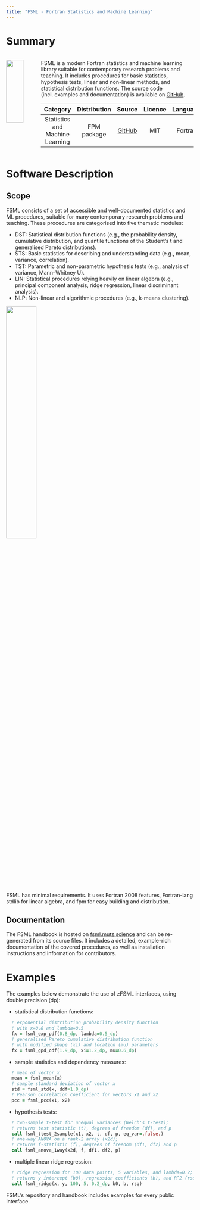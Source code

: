 ```yaml
---
title: "FSML - Fortran Statistics and Machine Learning"
---
```


# Summary

::: columns
::: {.column width="15%"}
![](img/FSML_dark.png){width="80%" style="border-radius:4px;"}
:::

::: {.column width="85%"}
FSML is a modern Fortran statistics and machine learning library suitable for contemporary research problems and teaching. It includes procedures for basic statistics, hypothesis tests, linear and non-linear methods, and statistical distribution functions. The source code (incl. examples and documentation) is available on [GitHub](https://github.com/sebastian-mutz/fsml).

| Category | Distribution | Source | Licence | Language |
| :--: | :--: | :--: | :--: | :--: |
| Statistics and Machine Learning | FPM package | [GitHub](https://github.com/sebastian-mutz/fsml) | MIT | Fortran |
:::
:::



# Software Description

## Scope

FSML consists of a set of accessible and well-documented statistics and ML procedures, suitable for many contemporary research problems and teaching. These procedures are categorised into five thematic modules:

- DST: Statistical distribution functions (e.g., the probability density, cumulative distribution, and quantile functions of the Student’s t and generalised Pareto distributions).
- STS: Basic statistics for describing and understanding data (e.g., mean, variance, correlation).
- TST: Parametric and non-parametric hypothesis tests (e.g., analysis of variance, Mann–Whitney U).
- LIN: Statistical procedures relying heavily on linear algebra (e.g., principal component analysis, ridge regression, linear discriminant analysis).
- NLP: Non-linear and algorithmic procedures (e.g., k-means clustering).

![](img/modules.png){ width=40% }

FSML has minimal requirements. It uses Fortran 2008 features, Fortran-lang stdlib for linear algebra, and fpm for easy building and distribution.

## Documentation

The FSML handbook is hosted on [fsml.mutz.science](http://fsml.mutz.science/) and can be re-generated from its source files. It includes a detailed, example-rich documentation of the covered procedures, as well as installation instructions and information for contributors.

# Examples

The examples below demonstrate the use of zFSML interfaces, using double precision (dp):

* statistical distribution functions:
```fortran
  ! exponential distribution probability density function
  ! with x=0.8 and lambda=0.5
  fx = fsml_exp_pdf(0.8_dp, lambda=0.5_dp)
  ! generalised Pareto cumulative distribution function
  ! with modified shape (xi) and location (mu) parameters
  fx = fsml_gpd_cdf(1.9_dp, xi=1.2_dp, mu=0.6_dp)
```

* sample statistics and dependency measures:
```fortran
  ! mean of vector x
  mean = fsml_mean(x)
  ! sample standard deviation of vector x
  std = fsml_std(x, ddf=1.0_dp)
  ! Pearson correlation coefficient for vectors x1 and x2
  pcc = fsml_pcc(x1, x2)
```

* hypothesis tests:
```fortran
  ! two-sample t-test for unequal variances (Welch's t-test);
  ! returns test statistic (t), degrees of freedom (df), and p
  call fsml_ttest_2sample(x1, x2, t, df, p, eq_var=.false.)
  ! one-way ANOVA on a rank-2 array (x2d);
  ! returns f-statistic (f), degrees of freedom (df1, df2) and p
  call fsml_anova_1way(x2d, f, df1, df2, p)
```

* multiple linear ridge regression:
```fortran
  ! ridge regression for 100 data points, 5 variables, and lambda=0.2;
  ! returns y intercept (b0), regression coefficients (b), and R^2 (rsq)
  call fsml_ridge(x, y, 100, 5, 0.2_dp, b0, b, rsq)
```

FSML's repository and handbook includes examples for every public interface.

